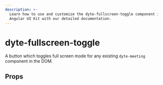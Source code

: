 ```yaml
---
description: >-
  Learn how to use and customize the dyte-fullscreen-toggle component in Dyte's
  Angular UI Kit with our detailed documentation.
---
```


# dyte-fullscreen-toggle

A button which toggles full screen mode for any
existing `dyte-meeting` component in the DOM.

## Props

<PropsTable of="dyte-fullscreen-toggle" />

<head>
  <title>Angular UI Kit dyte-fullscreen-toggle</title>
</head>
